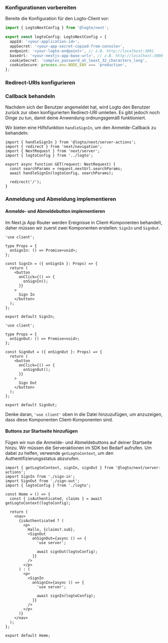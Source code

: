 

### Konfigurationen vorbereiten

Bereite die Konfiguration für den Logto-Client vor:

```ts title="app/logto.ts"
import { LogtoNextConfig } from '@logto/next';

export const logtoConfig: LogtoNextConfig = {
  appId: '<your-application-id>',
  appSecret: '<your-app-secret-copied-from-console>',
  endpoint: '<your-logto-endpoint>', // z.B. http://localhost:3001
  baseUrl: '<your-nextjs-app-base-url>', // z.B. http://localhost:3000
  cookieSecret: 'complex_password_at_least_32_characters_long',
  cookieSecure: process.env.NODE_ENV === 'production',
};
```

### Redirect-URIs konfigurieren

<SignInFlowSummary />

<AssumingUrl />

<WebConfigureRedirectUris />

### Callback behandeln

Nachdem sich der Benutzer angemeldet hat, wird Logto den Benutzer zurück zur oben konfigurierten Redirect-URI umleiten. Es gibt jedoch noch Dinge zu tun, damit deine Anwendung ordnungsgemäß funktioniert.

Wir bieten eine Hilfsfunktion `handleSignIn`, um den Anmelde-Callback zu behandeln:

```tsx title="app/callback/route.ts"
import { handleSignIn } from '@logto/next/server-actions';
import { redirect } from 'next/navigation';
import { NextRequest } from 'next/server';
import { logtoConfig } from '../logto';

export async function GET(request: NextRequest) {
  const searchParams = request.nextUrl.searchParams;
  await handleSignIn(logtoConfig, searchParams);

  redirect('/');
}
```

### Anmeldung und Abmeldung implementieren

#### Anmelde- und Abmeldebutton implementieren

Im Next.js App Router werden Ereignisse in Client-Komponenten behandelt, daher müssen wir zuerst zwei Komponenten erstellen: `SignIn` und `SignOut`.

```tsx title="app/sign-in.tsx"
'use client';

type Props = {
  onSignIn: () => Promise<void>;
};

const SignIn = ({ onSignIn }: Props) => {
  return (
    <button
      onClick={() => {
        onSignIn();
      }}
    >
      Sign In
    </button>
  );
};

export default SignIn;
```

```tsx title="app/sign-out.tsx"
'use client';

type Props = {
  onSignOut: () => Promise<void>;
};

const SignOut = ({ onSignOut }: Props) => {
  return (
    <button
      onClick={() => {
        onSignOut();
      }}
    >
      Sign Out
    </button>
  );
};

export default SignOut;
```

Denke daran, `'use client'` oben in die Datei hinzuzufügen, um anzuzeigen, dass diese Komponenten Client-Komponenten sind.

#### Buttons zur Startseite hinzufügen

<ServerActionsTip />

Fügen wir nun die Anmelde- und Abmeldebuttons auf deiner Startseite hinzu. Wir müssen die Serveraktionen im SDK bei Bedarf aufrufen. Um dabei zu helfen, verwende `getLogtoContext`, um den Authentifizierungsstatus abzurufen.

```tsx title="app/page.tsx"
import { getLogtoContext, signIn, signOut } from '@logto/next/server-actions';
import SignIn from './sign-in';
import SignOut from './sign-out';
import { logtoConfig } from './logto';

const Home = () => {
  const { isAuthenticated, claims } = await getLogtoContext(logtoConfig);

  return (
    <nav>
      {isAuthenticated ? (
        <p>
          Hallo, {claims?.sub},
          <SignOut
            onSignOut={async () => {
              'use server';

              await signOut(logtoConfig);
            }}
          />
        </p>
      ) : (
        <p>
          <SignIn
            onSignIn={async () => {
              'use server';

              await signIn(logtoConfig);
            }}
          />
        </p>
      )}
    </nav>
  );
};

export default Home;
```

<Checkpoint />
